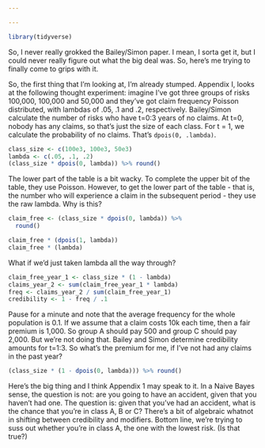 ```yaml
---

---
```


```r
library(tidyverse)
```

So, I never really grokked the Bailey/Simon paper. I mean, I sorta get it, but I could never really figure out what the big deal was. So, here's me trying to finally come to grips with it.

So, the first thing that I'm looking at, I'm already stumped. Appendix I, looks at the following thought experiment: imagine I've got three groups of risks 100,000, 100,000 and 50,000 and they've got claim frequency Poisson distributed, with lambdas of .05, .1 and .2, respectively. Bailey/Simon calculate the number of risks who have t=0:3 years of no claims. At t=0, nobody has any claims, so that's just the size of each class. For t = 1, we calculate the probability of no claims. That's `dpois(0, .lambda)`.

```r
class_size <- c(100e3, 100e3, 50e3)
lambda <- c(.05, .1, .2)
(class_size * dpois(0, lambda)) %>% round()
```

The lower part of the table is a bit wacky. To complete the upper bit of the table, they use Poisson. However, to get the lower part of the table - that is, the number who will experience a claim in the subsequent period - they use the raw lambda. Why is this?

```r
claim_free <- (class_size * dpois(0, lambda)) %>% 
  round()

claim_free * (dpois(1, lambda))
claim_free * (lambda)
```

What if we'd just taken lambda all the way through?

```r
claim_free_year_1 <- class_size * (1 - lambda)
claims_year_2 <- sum(claim_free_year_1 * lambda)
freq <- claims_year_2 / sum(claim_free_year_1)
credibility <- 1 - freq / .1
```

Pause for a minute and note that the average frequency for the whole population is 0.1. If we assume that a claim costs 10k each time, then a fair premium is 1,000. So group A should pay 500 and group C should pay 2,000. But we're not doing that. Bailey and Simon determine credibility amounts for t=1:3. So what's the premium for me, if I've not had any claims in the past year?

```r
(class_size * (1 - dpois(0, lambda))) %>% round()
```

Here's the big thing and I think Appendix 1 may speak to it. In a Naive Bayes sense, the question is not: are you going to have an accident, given that you haven't had one. The question is: given that you've had an accident, what is the chance that you're in class A, B or C? There's a bit of algebraic whatnot in shifting between credibility and modifiers. Bottom line, we're trying to suss out whether you're in class A, the one with the lowest risk. (Is that true?)

```r

```

